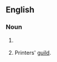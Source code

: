 ==English==

===Noun===
{{en-noun}}

# {{dated|17-18th C.}} {{alternative spelling of|chapel}}
# Printers' [[guild]].